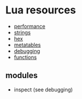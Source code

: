 = Lua resources =

* [[performance|performance]]
* [[strings|strings]]
* [[hex|hex]]
* [[metatables|metatables]]
* [[debugging|debugging]]
* [[functions|functions]]

== modules ==

* inspect (see debugging)
